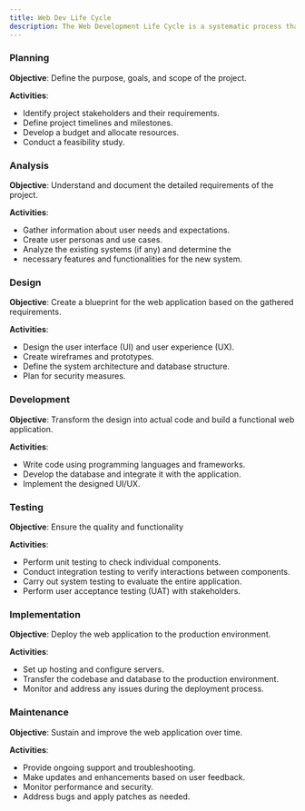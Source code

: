 ```yaml
---
title: Web Dev Life Cycle
description: The Web Development Life Cycle is a systematic process that web developers follow to create a website or web application.
---
```


<Steps>

<Step>

### Planning

**Objective**: Define the purpose, goals, and scope of the project.

**Activities**:
- Identify project stakeholders and their requirements.
- Define project timelines and milestones.
- Develop a budget and allocate resources.
- Conduct a feasibility study.

</Step>
<Step>

### Analysis

**Objective**: Understand and document the detailed requirements of the project.

**Activities**:
- Gather information about user needs and expectations.
- Create user personas and use cases.
- Analyze the existing systems (if any) and determine the
- necessary features and functionalities for the new system.

</Step>
<Step>

### Design

**Objective**: Create a blueprint for the web application based on the gathered requirements.

**Activities**:
- Design the user interface (UI) and user experience (UX).
- Create wireframes and prototypes.
- Define the system architecture and database structure.
- Plan for security measures.

</Step>
<Step>

### Development

**Objective**: Transform the design into actual code and build a functional web application.

**Activities**:
- Write code using programming languages and frameworks.
- Develop the database and integrate it with the application.
- Implement the designed UI/UX.

</Step>
<Step>

### Testing

**Objective**: Ensure the quality and functionality

**Activities**:
- Perform unit testing to check individual components.
- Conduct integration testing to verify interactions between components.
- Carry out system testing to evaluate the entire application.
- Perform user acceptance testing (UAT) with stakeholders.

</Step>
<Step>

### Implementation

**Objective**: Deploy the web application to the production environment.

**Activities**:
- Set up hosting and configure servers.
- Transfer the codebase and database to the production environment.
- Monitor and address any issues during the deployment process.

</Step>
<Step>

### Maintenance

**Objective**: Sustain and improve the web application over time.

**Activities**:
- Provide ongoing support and troubleshooting.
- Make updates and enhancements based on user feedback.
- Monitor performance and security.
- Address bugs and apply patches as needed.

</Step>

</Steps>

